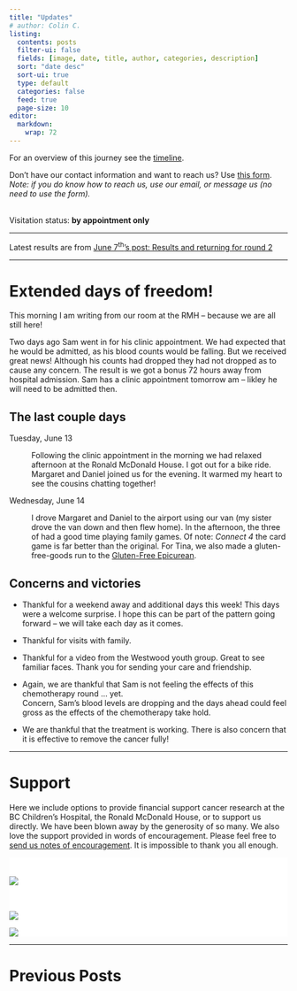 ```yaml
---
title: "Updates"
# author: Colin C.
listing:
  contents: posts
  filter-ui: false
  fields: [image, date, title, author, categories, description]
  sort: "date desc"
  sort-ui: true
  type: default
  categories: false
  feed: true
  page-size: 10
editor: 
  markdown: 
    wrap: 72
---
```


For an overview of this journey see the [timeline](./timeline.html).

Don't have our contact information and want to reach us? Use [this
form](/contact.html). <br />*Note: if you do know how to reach us, use
our email, or message us (no need to use the form).*

<br/> Visitation status: **by appointment only**

------------------------------------------------------------------------

::: center
Latest results are from [June 7^th^'s post: Results and returning for
round 2](posts/2023-06-07_results-and-round2.html)
:::

------------------------------------------------------------------------

# Extended days of freedom!

This morning I am writing from our room at the RMH -- because we are all
still here!

Two days ago Sam went in for his clinic appointment. We had expected
that he would be admitted, as his blood counts would be falling. But we
received great news! Although his counts had dropped they had not
dropped as to cause any concern. The result is we got a bonus 72 hours
away from hospital admission. Sam has a clinic appointment tomorrow am
-- likley he will need to be admitted then.

## The last couple days

Tuesday, June 13

:   Following the clinic appointment in the morning we had relaxed
    afternoon at the Ronald McDonald House. I got out for a bike ride.
    Margaret and Daniel joined us for the evening. It warmed my heart to
    see the cousins chatting together!

Wednesday, June 14

:   I drove Margaret and Daniel to the airport using our van (my sister
    drove the van down and then flew home). In the afternoon, the three
    of had a good time playing family games. Of note: *Connect 4* the
    card game is far better than the original. For Tina, we also made a
    gluten-free-goods run to the [Gluten-Free
    Epicurean](https://www.glutenfreeepicurean.ca).

## Concerns and victories

-   Thankful for a weekend away and additional days this week! This days
    were a welcome surprise. I hope this can be part of the pattern
    going forward -- we will take each day as it comes.

-   Thankful for visits with family.

-   Thankful for a video from the Westwood youth group. Great to see
    familiar faces. Thank you for sending your care and friendship.

-   Again, we are thankful that Sam is not feeling the effects of this
    chemotherapy round ... yet.\
    Concern, Sam's blood levels are dropping and the days ahead could
    feel gross as the effects of the chemotherapy take hold.

-   We are thankful that the treatment is working. There is also concern
    that it is effective to remove the cancer fully!

------------------------------------------------------------------------

# Support

Here we include options to provide financial support cancer research at
the BC Children's Hospital, the Ronald McDonald House, or to support us
directly. We have been blown away by the generosity of so many. We also
love the support provided in words of encouragement. Please feel free to
[send us notes of encouragement](contact.html). It is impossible to
thank you all enough.

::: {.support-container style="background-color: #fff"}
::: {.support layout-ncol="2" style="background-color: #fff; padding-top:1.4em; padding-right:2em"}
[![](/img/bc-childrens_logo.png)](http://www.bcchildrens.ca/donate)

::: {.gfm-embed data-url="https://www.gofundme.com/f/help-the-chisholm-family-while-sam-battles-cancer/widget/medium"}
```{=html}
<script defer src="https://www.gofundme.com/static/js/embed.js"></script>
```
:::
:::

::: {.support layout-ncol="2" style="background-color: #fff; padding-top:1.4em; padding-right:2em"}
[![](https://samsstory.s3.ca-central-1.amazonaws.com/rmdhbc.png)](https://rmhbc.ca)

[![](https://www.friendsofchildren.ca/application/themes/foc/images/logo.png)](https://www.friendsofchildren.ca)
:::
:::

------------------------------------------------------------------------

# Previous Posts
